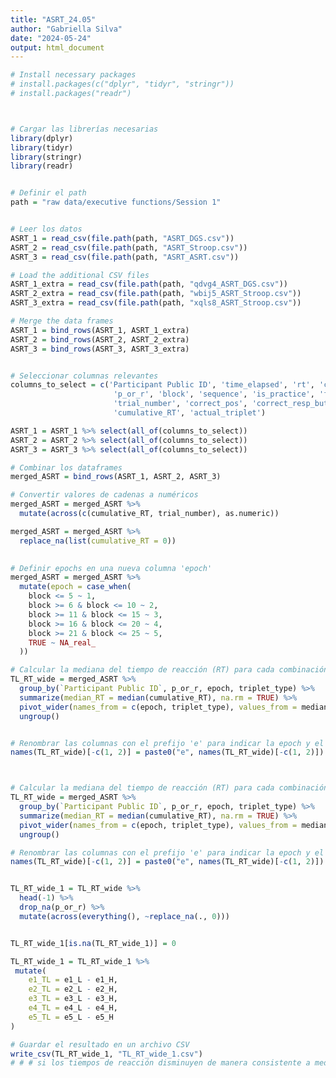 ```yaml
---
title: "ASRT_24.05"
author: "Gabriella Silva"
date: "2024-05-24"
output: html_document
---
```


```r
# Install necessary packages
# install.packages(c("dplyr", "tidyr", "stringr"))
# install.packages("readr")



# Cargar las librerías necesarias
library(dplyr)
library(tidyr)
library(stringr)
library(readr)


# Definir el path
path = "raw data/executive functions/Session 1"


# Leer los datos
ASRT_1 = read_csv(file.path(path, "ASRT_DGS.csv"))
ASRT_2 = read_csv(file.path(path, "ASRT_Stroop.csv"))
ASRT_3 = read_csv(file.path(path, "ASRT_ASRT.csv"))

# Load the additional CSV files
ASRT_1_extra = read_csv(file.path(path, "qdvg4_ASRT_DGS.csv"))
ASRT_2_extra = read_csv(file.path(path, "wbij5_ASRT_Stroop.csv"))
ASRT_3_extra = read_csv(file.path(path, "xqls8_ASRT_Stroop.csv"))

# Merge the data frames
ASRT_1 = bind_rows(ASRT_1, ASRT_1_extra)
ASRT_2 = bind_rows(ASRT_2, ASRT_2_extra)
ASRT_3 = bind_rows(ASRT_3, ASRT_3_extra)


# Seleccionar columnas relevantes
columns_to_select = c('Participant Public ID', 'time_elapsed', 'rt', 'correct', 'triplet_type', 
                       'p_or_r', 'block', 'sequence', 'is_practice', 'first_response', 
                       'trial_number', 'correct_pos', 'correct_resp_button', 'resp_button', 
                       'cumulative_RT', 'actual_triplet')

ASRT_1 = ASRT_1 %>% select(all_of(columns_to_select))
ASRT_2 = ASRT_2 %>% select(all_of(columns_to_select))
ASRT_3 = ASRT_3 %>% select(all_of(columns_to_select))

# Combinar los dataframes
merged_ASRT = bind_rows(ASRT_1, ASRT_2, ASRT_3)

# Convertir valores de cadenas a numéricos
merged_ASRT = merged_ASRT %>%
  mutate(across(c(cumulative_RT, trial_number), as.numeric))

merged_ASRT = merged_ASRT %>%
  replace_na(list(cumulative_RT = 0))
 

# Definir epochs en una nueva columna 'epoch'
merged_ASRT = merged_ASRT %>%
  mutate(epoch = case_when(
    block <= 5 ~ 1,
    block >= 6 & block <= 10 ~ 2,
    block >= 11 & block <= 15 ~ 3,
    block >= 16 & block <= 20 ~ 4,
    block >= 21 & block <= 25 ~ 5,
    TRUE ~ NA_real_
  ))

# Calcular la mediana del tiempo de reacción (RT) para cada combinación de participante, grupo, epoch y tipo de triplet
TL_RT_wide = merged_ASRT %>%
  group_by(`Participant Public ID`, p_or_r, epoch, triplet_type) %>%
  summarize(median_RT = median(cumulative_RT), na.rm = TRUE) %>%
  pivot_wider(names_from = c(epoch, triplet_type), values_from = median_RT) %>%
  ungroup()


# Renombrar las columnas con el prefijo 'e' para indicar la epoch y el tipo de triplet
names(TL_RT_wide)[-c(1, 2)] = paste0("e", names(TL_RT_wide)[-c(1, 2)])



# Calcular la mediana del tiempo de reacción (RT) para cada combinación de participante, grupo, epoch y tipo de triplet
TL_RT_wide = merged_ASRT %>%
  group_by(`Participant Public ID`, p_or_r, epoch, triplet_type) %>%
  summarize(median_RT = median(cumulative_RT), na.rm = TRUE) %>%
  pivot_wider(names_from = c(epoch, triplet_type), values_from = median_RT) %>%
  ungroup()

# Renombrar las columnas con el prefijo 'e' para indicar la epoch y el tipo de triplet
names(TL_RT_wide)[-c(1, 2)] = paste0("e", names(TL_RT_wide)[-c(1, 2)])


TL_RT_wide_1 = TL_RT_wide %>% 
  head(-1) %>% 
  drop_na(p_or_r) %>% 
  mutate(across(everything(), ~replace_na(., 0))) 


TL_RT_wide_1[is.na(TL_RT_wide_1)] = 0

TL_RT_wide_1 = TL_RT_wide_1 %>%
 mutate(
    e1_TL = e1_L - e1_H,
    e2_TL = e2_L - e2_H,
    e3_TL = e3_L - e3_H,
    e4_TL = e4_L - e4_H,
    e5_TL = e5_L - e5_H
)

# Guardar el resultado en un archivo CSV
write_csv(TL_RT_wide_1, "TL_RT_wide_1.csv")
# # # si los tiempos de reacción disminuyen de manera consistente a medida que avanzan las epochs, esto podría indicar que están mejorando en el reconocimiento y procesamiento de los patrones presentados. Por otro lado, si los tiempos de reacción permanecen consistentes o incluso aumentan, esto podría sugerir que están experimentando dificultades para aprender o internalizar los patrones.


````
